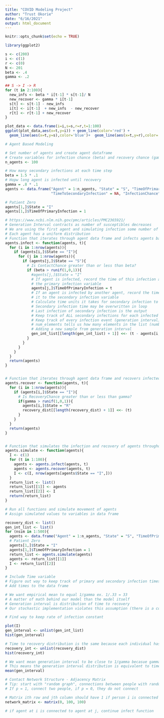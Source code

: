 ```yaml
---
title: "COVID Modeling Project"
author: "Trust Okorie"
date: "6/16/2021"
output: html_document
---
```


```r
knitr::opts_chunk$set(echo = TRUE)
```

```r
library(ggplot2)
```

```r
s <- c(200)
i <- c(1)
r <- c(0)
N <- 201
beta <- .4
gamma <- .2

## S -> I -> R
for (t in 2:100){
  new_infs <- beta * i[t-1] * s[t-1]/ N
  new_recover <- gamma * i[t-1] 
  s[t] <- s[t-1] - new_infs
  i[t] <- i[t-1]  + new_infs  - new_recover
  r[t] <- r[t-1] + new_recover
}
```

```r
plot_data <- data.frame(i=i,s=s,r=r,t=1:100)
ggplot(plot_data,aes(x=t,y=i)) + geom_line(color='red') +
  geom_line(aes(x=t,y=s),color='blue')+  geom_line(aes(x=t,y=r),color='green')
```

```r
# Agent Based Modeling

# Set number of agents and create agent dataframe
# Create variables for infection chance (beta) and recovery chance (gamma)
n_agents <- 100

# How many secondary infections at each time step
beta = 1.5 * .1
# Hopw long agent is infected until recovery
gamma = .8 * .1
agents <- data.frame("Agent" = 1:n_agents, "State" = "S", "TimeOfPrimaryInfection" = NA, 
                     "TimeToSecondaryInfection" = NA, "InfectionChance" = beta, "RecoveryChance" = gamma)

# Patient Zero
agents[1,]$State = "I"
agents[1,]$TimeOfPrimaryInfection = 1

# https://www.ncbi.nlm.nih.gov/pmc/articles/PMC2365921/
# Generation Interval contracts as number of susceptibles decreases
# We are using the first agent and simulating infection some number of times 
# Each agent has a uniform distribution 
# Function that iterates through agent data frame and infects agents based on infection chance
agents.infect <- function(agents, t){
  for (i in 1:nrow(agents)){
    if (agents[i,]$State == "I"){
      for (j in 1:nrow(agents)){
        if (agents[j,]$State == "S"){
          # Is ContactChance greater than or less than beta?
          if (beta > runif(1,0,1)){
            #agents[j,]$State = "I"
            # If agent is infected, record the time of this infection and assign it to 
            # the primary infection variable
            agents[j,]$TimeOfPrimaryInfection = t
            # If an agent is infected by another agent, record the time of this secondary infection and assign
            # it to the secondary infection variable
            # Calculate time units it takes for secondary infection to occur
            # Secondary infection time may be overwritten in loop
            # Last infection of secondary infection is the output
            # Keep track of ALL secondary infections for each infected agent
            # Keep track of every infection event (generation interval)
            # num_elements tells us how many elements in the list (number of samples from generation intervals)
            # Adding a new sample from generation interval
            gen_int_list[[length(gen_int_list) + 1]] <<- (t - agents[i,]$TimeOfPrimaryInfection)
          }
        }
      }
    }
  }
  return(agents)
}


# Function that iterates through agent data frame and recovers infected agents based on recovery chance
agents.recover <- function(agents, t){
  for (i in 1:nrow(agents)){
    if (agents[i,]$State == "I"){
      # Is RecoveryChance greater than or less than gamma?
      if(gamma > runif(1,0,1)){
        agents[i,]$State = "R"
        recovery_dist[[length(recovery_dist) + 1]] <<- (t) 
      }
    }
  }
  return(agents)
}


# Function that simulates the infection and recovery of agents throughout time
agents.simulate <- function(agents){
  I <- c(1)
  for (t in 1:100){
    agents <- agents.infect(agents, t)
    agents <- agents.recover(agents, t)
    I <- c(I, nrow(agents[agents$State == "I",]))
  }
  return_list <- list()
  return_list[[1]] <- agents
  return_list[[2]] <- I
  return(return_list)
}

# Run all functions and simulate movement of agents
# Assign simulated values to variables in data frame

recovery_dist <- list()
gen_int_list <- list()
for (nsim in 1:500){
  agents <- data.frame("Agent" = 1:n_agents, "State" = "S", "TimeOfPrimaryInfection" = NA)
  # Patient Zero
  agents[1,]$State = "I"
  agents[1,]$TimeOfPrimaryInfection = 1
  return_list <- agents.simulate(agents)
  agents <- return_list[[1]]
  I <- return_list[[2]]
}

# Include Time variable
# Figure out way to keep track of primary and secondary infection times
# Add times to the data frame

# We want empirical mean to equal 1/gamma ex. 1/.33 = 33
# A matter of math behind our model than the model itself
# Generation interval is distribution of time to recovery
# Our stochastic implementation violates this assumption (there is a constant rate of secondary infection contacts)

# Find way to keep rate of infection constant
```

```r
plot(I)
gen_interval <- unlist(gen_int_list)
hist(gen_interval)

# Time to recovery distribution is the same because each individual has a
recovery_int <- unlist(recovery_dist)
hist(recovery_int)

# We want mean generation interval to be close to 1/gamma becasue gamma determines time until recovery
# This means the generation interval distribution is equivalent to time to recovery
mean(gen_interval)
```

```r
# Contact Network Structure - Adjacency Matrix
# Tip: start with "random graph", connections between people with random probability p
# If p = 1, connect two people, if p = 0, they do not connect

# Matrix ith row and jth column should have 1 if person i is connected to person j
network_matrix <- matrix(0, 100, 100)

# if agent at i is connected to agent at j, continue infect function
```
